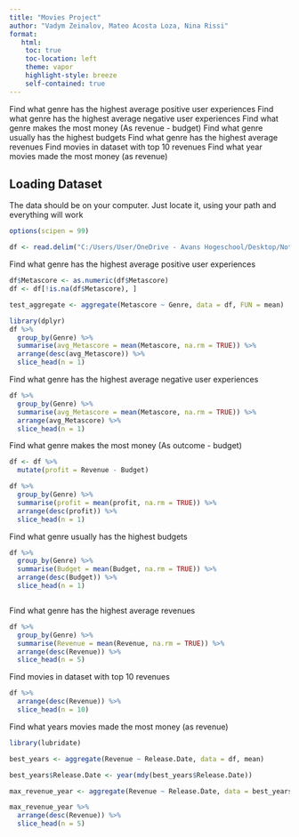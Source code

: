 ```yaml
---
title: "Movies Project"
author: "Vadym Zeinalov, Mateo Acosta Loza, Nina Rissi"
format:
   html:
    toc: true
    toc-location: left
    theme: vapor
    highlight-style: breeze
    self-contained: true
---
```


Find what genre has the highest average positive user experiences
Find what genre has the highest average negative user experiences
Find what genre makes the most money (As revenue - budget)
Find what genre usually has the highest budgets
Find what genre has the highest average revenues 
Find movies in dataset with top 10 revenues
Find what year movies made the most money (as revenue)


## Loading Dataset

The data should be on your computer. Just locate it, using your path and everything will work


```r
options(scipen = 99)
```

```r
df <- read.delim("C:/Users/User/OneDrive - Avans Hogeschool/Desktop/Notre Dame/Grow Irish I/datawranglingpractice/movie_budget_rating.csv", fileEncoding="UTF-16LE", sep="\t", header=TRUE)
```


Find what genre has the highest average positive user experiences
```r

df$Metascore <- as.numeric(df$Metascore)
df <- df[!is.na(df$Metascore), ]

test_aggregate <- aggregate(Metascore ~ Genre, data = df, FUN = mean)

library(dplyr)
df %>% 
  group_by(Genre) %>% 
  summarise(avg_Metascore = mean(Metascore, na.rm = TRUE)) %>% 
  arrange(desc(avg_Metascore)) %>% 
  slice_head(n = 1)


```



Find what genre has the highest average negative user experiences
```r
df %>% 
  group_by(Genre) %>% 
  summarise(avg_Metascore = mean(Metascore, na.rm = TRUE)) %>% 
  arrange(avg_Metascore) %>% 
  slice_head(n = 1)
```


Find what genre makes the most money (As outcome - budget)

```r
df <- df %>% 
  mutate(profit = Revenue - Budget)

df %>% 
  group_by(Genre) %>% 
  summarise(profit = mean(profit, na.rm = TRUE)) %>% 
  arrange(desc(profit)) %>% 
  slice_head(n = 1)
```


Find what genre usually has the highest budgets

```r
df %>% 
  group_by(Genre) %>% 
  summarise(Budget = mean(Budget, na.rm = TRUE)) %>% 
  arrange(desc(Budget)) %>% 
  slice_head(n = 1)



```



Find what genre has the highest average revenues 

```r
df %>% 
  group_by(Genre) %>% 
  summarise(Revenue = mean(Revenue, na.rm = TRUE)) %>% 
  arrange(desc(Revenue)) %>% 
  slice_head(n = 5)
```



Find movies in dataset with top 10 revenues

```r
df %>% 
  arrange(desc(Revenue)) %>% 
  slice_head(n = 10)
```



Find what years movies made the most money (as revenue)
```r
library(lubridate)

best_years <- aggregate(Revenue ~ Release.Date, data = df, mean)

best_years$Release.Date <- year(mdy(best_years$Release.Date))

max_revenue_year <- aggregate(Revenue ~ Release.Date, data = best_years, max)

max_revenue_year %>% 
  arrange(desc(Revenue)) %>% 
  slice_head(n = 5)

```



